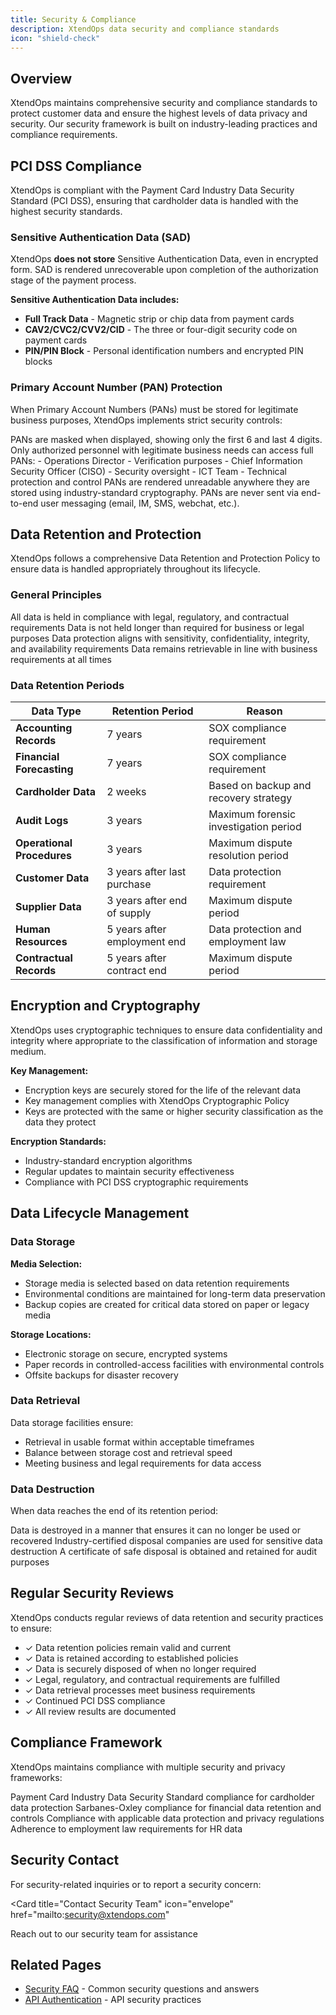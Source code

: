 ```yaml
---
title: Security & Compliance
description: XtendOps data security and compliance standards
icon: "shield-check"
---
```


## Overview

XtendOps maintains comprehensive security and compliance standards to protect customer data and ensure the highest levels of data privacy and security. Our security framework is built on industry-leading practices and compliance requirements.

## PCI DSS Compliance

XtendOps is compliant with the Payment Card Industry Data Security Standard (PCI DSS), ensuring that cardholder data is handled with the highest security standards.

### Sensitive Authentication Data (SAD)

XtendOps **does not store** Sensitive Authentication Data, even in encrypted form. SAD is rendered unrecoverable upon completion of the authorization stage of the payment process.

**Sensitive Authentication Data includes:**
- **Full Track Data** - Magnetic strip or chip data from payment cards
- **CAV2/CVC2/CVV2/CID** - The three or four-digit security code on payment cards
- **PIN/PIN Block** - Personal identification numbers and encrypted PIN blocks

### Primary Account Number (PAN) Protection

When Primary Account Numbers (PANs) must be stored for legitimate business purposes, XtendOps implements strict security controls:

<AccordionGroup>
  <Accordion title="PAN Masking">
    PANs are masked when displayed, showing only the first 6 and last 4 digits.
  </Accordion>

  <Accordion title="Access Control">
    Only authorized personnel with legitimate business needs can access full PANs:
    - Operations Director - Verification purposes
    - Chief Information Security Officer (CISO) - Security oversight
    - ICT Team - Technical protection and control
  </Accordion>

  <Accordion title="Encryption">
    PANs are rendered unreadable anywhere they are stored using industry-standard cryptography.
  </Accordion>

  <Accordion title="Transmission Security">
    PANs are never sent via end-to-end user messaging (email, IM, SMS, webchat, etc.).
  </Accordion>
</AccordionGroup>

## Data Retention and Protection

XtendOps follows a comprehensive Data Retention and Protection Policy to ensure data is handled appropriately throughout its lifecycle.

### General Principles

<CardGroup cols={2}>
  <Card title="Legal Compliance" icon="scale-balanced">
    All data is held in compliance with legal, regulatory, and contractual requirements
  </Card>

  <Card title="Minimal Retention" icon="clock">
    Data is not held longer than required for business or legal purposes
  </Card>

  <Card title="Security Classification" icon="lock">
    Data protection aligns with sensitivity, confidentiality, integrity, and availability requirements
  </Card>

  <Card title="Data Accessibility" icon="folder-open">
    Data remains retrievable in line with business requirements at all times
  </Card>
</CardGroup>

### Data Retention Periods

| Data Type | Retention Period | Reason |
|-----------|------------------|--------|
| **Accounting Records** | 7 years | SOX compliance requirement |
| **Financial Forecasting** | 7 years | SOX compliance requirement |
| **Cardholder Data** | 2 weeks | Based on backup and recovery strategy |
| **Audit Logs** | 3 years | Maximum forensic investigation period |
| **Operational Procedures** | 3 years | Maximum dispute resolution period |
| **Customer Data** | 3 years after last purchase | Data protection requirement |
| **Supplier Data** | 3 years after end of supply | Maximum dispute period |
| **Human Resources** | 5 years after employment end | Data protection and employment law |
| **Contractual Records** | 5 years after contract end | Maximum dispute period |

## Encryption and Cryptography

XtendOps uses cryptographic techniques to ensure data confidentiality and integrity where appropriate to the classification of information and storage medium.

**Key Management:**
- Encryption keys are securely stored for the life of the relevant data
- Key management complies with XtendOps Cryptographic Policy
- Keys are protected with the same or higher security classification as the data they protect

**Encryption Standards:**
- Industry-standard encryption algorithms
- Regular updates to maintain security effectiveness
- Compliance with PCI DSS cryptographic requirements

## Data Lifecycle Management

### Data Storage

**Media Selection:**
- Storage media is selected based on data retention requirements
- Environmental conditions are maintained for long-term data preservation
- Backup copies are created for critical data stored on paper or legacy media

**Storage Locations:**
- Electronic storage on secure, encrypted systems
- Paper records in controlled-access facilities with environmental controls
- Offsite backups for disaster recovery

### Data Retrieval

Data storage facilities ensure:
- Retrieval in usable format within acceptable timeframes
- Balance between storage cost and retrieval speed
- Meeting business and legal requirements for data access

### Data Destruction

When data reaches the end of its retention period:

<Steps>
  <Step title="Secure Destruction">
    Data is destroyed in a manner that ensures it can no longer be used or recovered
  </Step>

  <Step title="Certified Disposal">
    Industry-certified disposal companies are used for sensitive data destruction
  </Step>

  <Step title="Certificate of Disposal">
    A certificate of safe disposal is obtained and retained for audit purposes
  </Step>
</Steps>

## Regular Security Reviews

XtendOps conducts regular reviews of data retention and security practices to ensure:

- ✓ Data retention policies remain valid and current
- ✓ Data is retained according to established policies
- ✓ Data is securely disposed of when no longer required
- ✓ Legal, regulatory, and contractual requirements are fulfilled
- ✓ Data retrieval processes meet business requirements
- ✓ Continued PCI DSS compliance
- ✓ All review results are documented

## Compliance Framework

XtendOps maintains compliance with multiple security and privacy frameworks:

<CardGroup cols={2}>
  <Card title="PCI DSS" icon="credit-card">
    Payment Card Industry Data Security Standard compliance for cardholder data protection
  </Card>

  <Card title="SOX" icon="file-contract">
    Sarbanes-Oxley compliance for financial data retention and controls
  </Card>

  <Card title="Data Protection Laws" icon="user-shield">
    Compliance with applicable data protection and privacy regulations
  </Card>

  <Card title="Employment Law" icon="briefcase">
    Adherence to employment law requirements for HR data
  </Card>
</CardGroup>

## Security Contact

For security-related inquiries or to report a security concern:

<Card
  title="Contact Security Team"
  icon="envelope"
  href="mailto:security@xtendops.com"
>
  Reach out to our security team for assistance
</Card>

## Related Pages

- [Security FAQ](/security/faq) - Common security questions and answers
- [API Authentication](/api-reference/authentication) - API security practices
